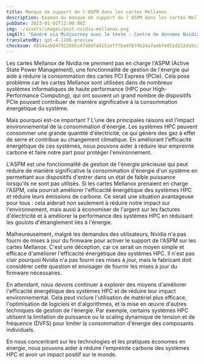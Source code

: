 ```yaml
---
title: Manque de support de l'ASPM dans les cartes Mellanox
description: Examen du manque de support de l'ASPM dans les cartes Mellanox de Nvidia et son impact sur l'efficacité énergétique des systèmes informatiques de haute performance.
pubDate: 2023-01-02T12:00:00Z
img: ~/assets/images/post-nvidia-mellanox.png
imgAlt: "Généré via Midjourney avec le texte : Centre de données Nvidia vert à l'intérieur d'une biosphère en verre émettant un gaz gris, impactant, coloré, réaliste, objectif Canon, haute détail --v 4 --ar 3:2"
translatedBy: gpt-4-1106-preview
checksum: 0854aab04f922695c4748dfd4151eff7badf074b24a7aebf4d51d222da5c2eb0
---
```


Les cartes Mellanox de Nvidia ne prennent pas en charge l'ASPM (Active State Power Management), une fonctionnalité de gestion de l'énergie qui aide à réduire la consommation des cartes PCI Express (PCIe). Cela pose problème car les cartes Mellanox sont utilisées dans de nombreux systèmes informatiques de haute performance (HPC pour High-Performance Computing), qui ont souvent un grand nombre de dispositifs PCIe pouvant contribuer de manière significative à la consommation énergétique du système.

Mais pourquoi est-ce important ? L'une des principales raisons est l'impact environnemental de la consommation d'énergie. Les systèmes HPC peuvent consommer une grande quantité d'électricité, ce qui génère des gaz à effet de serre et contribue au changement climatique. En améliorant l'efficacité énergétique de ces systèmes, nous pouvons aider à réduire leur empreinte carbone et faire notre part pour protéger l'environnement.

L'ASPM est une fonctionnalité de gestion de l'énergie précieuse qui peut réduire de manière significative la consommation d'énergie d'un système en permettant aux dispositifs d'entrer dans un état de faible puissance lorsqu'ils ne sont pas utilisés. Si les cartes Mellanox prenaient en charge l'ASPM, cela pourrait améliorer l'efficacité énergétique des systèmes HPC et réduire leurs émissions de carbone. Ce serait une situation avantageuse pour tous : cela aiderait non seulement à réduire notre impact sur l'environnement, mais aussi à économiser de l'argent sur les factures d'électricité et à améliorer la performance des systèmes HPC en réduisant les goulots d'étranglement liés à l'énergie.

Malheureusement, malgré les demandes des utilisateurs, Nvidia n'a pas fourni de mises à jour du firmware pour activer le support de l'ASPM sur les cartes Mellanox. C'est une déception, car ce serait un moyen simple et efficace d'améliorer l'efficacité énergétique des systèmes HPC. Il n'est pas clair pourquoi Nvidia n'a pas fourni ces mises à jour, mais le fabricant doit considérer cette question et envisager de fournir les mises à jour du firmware nécessaires.

En attendant, nous devons continuer à explorer des moyens d'améliorer l'efficacité énergétique des systèmes HPC et de réduire leur impact environnemental. Cela peut inclure l'utilisation de matériel plus efficace, l'optimisation de logiciels et d'algorithmes, et la mise en œuvre d'autres techniques de gestion de l'énergie. Par exemple, certains systèmes HPC utilisent la limitation de puissance ou le scaling dynamique de tension et de fréquence (DVFS) pour limiter la consommation d'énergie des composants individuels.

En nous concentrant sur les technologies et les pratiques économes en énergie, nous pouvons aider à réduire l'empreinte carbone des systèmes HPC et avoir un impact positif sur le monde.
